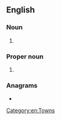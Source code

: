 ==English==

===Noun===
{{head|en|noun form}}

# {{plural of|en|Gibson}}

===Proper noun===
{{en-proper noun}}

# {{place|en|coastal town|p/British Columbia}}

===Anagrams===
* {{anagrams|en|a=bginoss|bossing|obsigns}}

[[Category:en:Towns]]